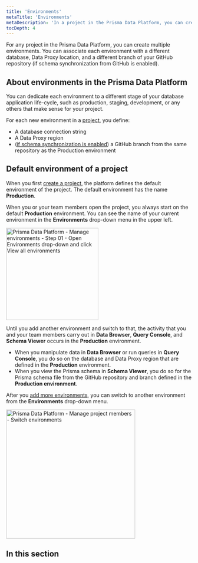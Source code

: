 ```yaml
---
title: 'Environments'
metaTitle: 'Environments'
metaDescription: 'In a project in the Prisma Data Platform, you can create multiple environments to associate a Prisma schema on a repository branch with a database and, thus, separate database development activities with JavaScript/TypeScript and Prisma ORM.'
tocDepth: 4
---
```


<TopBlock>

For any project in the Prisma Data Platform, you can create multiple environments. You can associate each environment with a different database, Data Proxy location, and a different branch of your GitHub repository (if schema synchronization from GitHub is enabled).

</TopBlock>

## About environments in the Prisma Data Platform

You can dedicate each environment to a different stage of your database application life-cycle, such as production, staging, development, or any others that make sense for your project.

For each new environment in a [project](/data-platform/classic-projects), you define:

- A database connection string
- A Data Proxy region
- ([if schema synchronization is enabled](../projects/create#optional-enable-schema-synchronization)) a GitHub branch from the same repository as the Production environment

## Default environment of a project

When you first [create a project](./create), the platform defines the default environment of the project. The default environment has the name **Production**.

When you or your team members open the project, you always start on the default **Production** environment. You can see the name of your current environment in the **Environments** drop-down menu in the upper left.

<img
  src="../../images/environments/default-environment.png"
  alt="Prisma Data Platform - Manage environments - Step 01 - Open Environments drop-down and click View all environments"
  width="250px"
/>

Until you add another environment and switch to that, the activity that you and your team members carry out in **Data Browser**, **Query Console**, and **Schema Viewer** occurs in the **Production** environment.

- When you manipulate data in **Data Browser** or run queries in **Query Console**, you do so on the database and Data Proxy region that are defined in the **Production** environment.
- When you view the Prisma schema in **Schema Viewer**, you do so for the Prisma schema file from the GitHub repository and branch defined in the **Production environment**.

After you [add more environments](./create), you can switch to another environment from the **Environments** drop-down menu.

<img
  src="../../images/environments/switch-environment.png"
  alt="Prisma Data Platform - Manage project members - Switch environments"
  width="350px"
/>

## In this section

<Subsections depth="3" />
